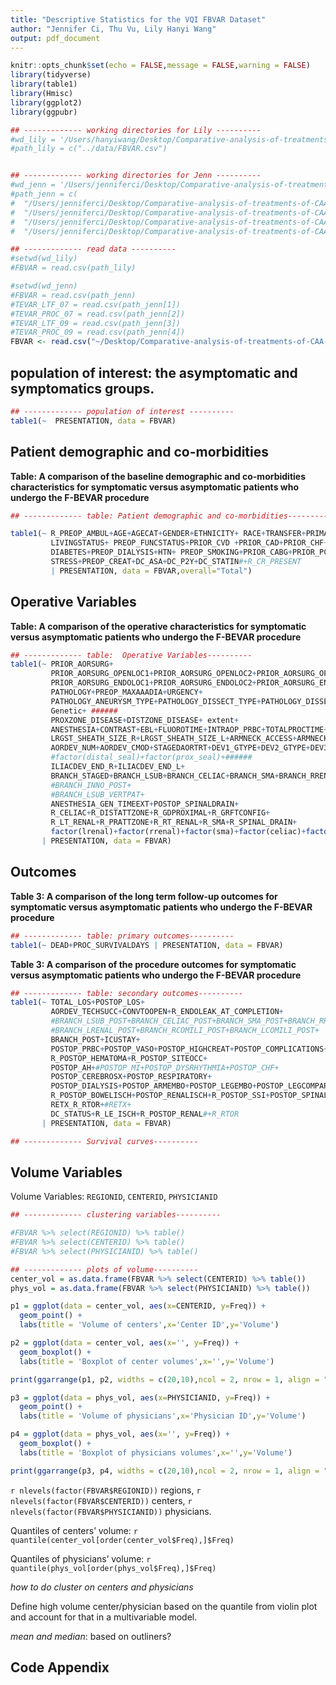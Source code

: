 ```yaml
---
title: "Descriptive Statistics for the VQI FBVAR Dataset"
author: "Jennifer Ci, Thu Vu, Lily Hanyi Wang"
output: pdf_document
---
```



```r
knitr::opts_chunk$set(echo = FALSE,message = FALSE,warning = FALSE)
library(tidyverse)
library(table1)
library(Hmisc)
library(ggplot2)
library(ggpubr)
```

```r
## ------------- working directories for Lily ----------
#wd_lily = '/Users/hanyiwang/Desktop/Comparative-analysis-of-treatments-of-CAA'
#path_lily = c("../data/FBVAR.csv")


## ------------- working directories for Jenn ----------
#wd_jenn = '/Users/jenniferci/Desktop/Comparative-analysis-of-treatments-of-CAA-main'
#path_jenn = c(
#  "/Users/jenniferci/Desktop/Comparative-analysis-of-treatments-of-CAA-main/TEVAR_International_20210712/TEVAR#_International_LTF_r12_2_14_20210701.csv",
#  "/Users/jenniferci/Desktop/Comparative-analysis-of-treatments-of-CAA-main/TEVAR_International_20210712/TEVAR#_International_PROC_r12_2_14_20210701.csv",
#  "/Users/jenniferci/Desktop/Comparative-analysis-of-treatments-of-CAA-main/TEVAR_International_20210901/TEVAR#_International_LTF_r12_2_14_20210901.csv",
#  "/Users/jenniferci/Desktop/Comparative-analysis-of-treatments-of-CAA-main/TEVAR_International_20210901/TEVAR#_International_PROC_r12_2_14_20210901.csv")

## ------------- read data ----------
#setwd(wd_lily)
#FBVAR = read.csv(path_lily)

#setwd(wd_jenn)
#FBVAR = read.csv(path_jenn)
#TEVAR_LTF_07 = read.csv(path_jenn[1])
#TEVAR_PROC_07 = read.csv(path_jenn[2])
#TEVAR_LTF_09 = read.csv(path_jenn[3])
#TEVAR_PROC_09 = read.csv(path_jenn[4])
FBVAR <- read.csv("~/Desktop/Comparative-analysis-of-treatments-of-CAA-main/FBVAR.csv")
```


## population of interest: the asymptomatic and symptomatics groups. 

```r
## ------------- population of interest ----------
table1(~  PRESENTATION, data = FBVAR)
```

## Patient demographic and co-morbidities

**Table: A comparison of the baseline demographic and co-morbidities characteristics for symptomatic versus asymptomatic patients who undergo the F-BEVAR procedure**

```r
## ------------- table: Patient demographic and co-morbidities----------

table1(~ R_PREOP_AMBUL+AGE+AGECAT+GENDER+ETHNICITY+ RACE+TRANSFER+PRIMARYINSURER+ 
         LIVINGSTATUS+ PREOP_FUNCSTATUS+PRIOR_CVD +PRIOR_CAD+PRIOR_CHF+COPD+
         DIABETES+PREOP_DIALYSIS+HTN+ PREOP_SMOKING+PRIOR_CABG+PRIOR_PCI+PRIOR_ANEURREP+
         STRESS+PREOP_CREAT+DC_ASA+DC_P2Y+DC_STATIN#+R_CR_PRESENT
         | PRESENTATION, data = FBVAR,overall="Total")
```


## Operative Variables

**Table: A comparison of the operative characteristics for symptomatic versus asymptomatic patients who undergo the F-BEVAR procedure**

```r
## ------------- table:  Operative Variables----------
table1(~ PRIOR_AORSURG+
         PRIOR_AORSURG_OPENLOC1+PRIOR_AORSURG_OPENLOC2+PRIOR_AORSURG_OPENLOC3+PRIOR_AORSURG_OPENLOC4+
         PRIOR_AORSURG_ENDOLOC1+PRIOR_AORSURG_ENDOLOC2+PRIOR_AORSURG_ENDOLOC3+PRIOR_AORSURG_ENDOLOC4+
         PATHOLOGY+PREOP_MAXAAADIA+URGENCY+
         PATHOLOGY_ANEURYSM_TYPE+PATHOLOGY_DISSECT_TYPE+PATHOLOGY_DISSECT_ONSET_DAYS+
         Genetic+ ######
         PROXZONE_DISEASE+DISTZONE_DISEASE+ extent+
         ANESTHESIA+CONTRAST+EBL+FLUOROTIME+INTRAOP_PRBC+TOTALPROCTIME+IVUSTEE+ACCESS_R+ACCESS_L+
         LRGST_SHEATH_SIZE_R+LRGST_SHEATH_SIZE_L+ARMNECK_ACCESS+ARMNECK_ACCESS_LOC+
         AORDEV_NUM+AORDEV_CMOD+STAGEDAORTRT+DEV1_GTYPE+DEV2_GTYPE+DEV3_GTYPE+
         #factor(distal_seal)+factor(prox_seal)+######
         ILIACDEV_END_R+ILIACDEV_END_L+
         BRANCH_STAGED+BRANCH_LSUB+BRANCH_CELIAC+BRANCH_SMA+BRANCH_RRENAL+BRANCH_LRENAL+
         #BRANCH_INNO_POST+
         #BRANCH_LSUB_VERTPAT+
         ANESTHESIA_GEN_TIMEEXT+POSTOP_SPINALDRAIN+
         R_CELIAC+R_DISTATTZONE+R_GDPROXIMAL+R_GRFTCONFIG+
         R_LT_RENAL+R_PRATTZONE+R_RT_RENAL+R_SMA+R_SPINAL_DRAIN+
         factor(lrenal)+factor(rrenal)+factor(sma)+factor(celiac)+factor(lsub) ######
       | PRESENTATION, data = FBVAR)

```


## Outcomes

**Table 3: A comparison of the long term follow-up outcomes for symptomatic versus asymptomatic patients who undergo the F-BEVAR procedure**

```r
## ------------- table: primary outcomes----------
table1(~ DEAD+PROC_SURVIVALDAYS | PRESENTATION, data = FBVAR)
```

**Table 3: A comparison of the procedure outcomes for symptomatic versus asymptomatic patients who undergo the F-BEVAR procedure**

```r
## ------------- table: secondary outcomes----------
table1(~ TOTAL_LOS+POSTOP_LOS+
         AORDEV_TECHSUCC+CONVTOOPEN+R_ENDOLEAK_AT_COMPLETION+
         #BRANCH_LSUB_POST+BRANCH_CELIAC_POST+BRANCH_SMA_POST+BRANCH_RRENAL_POST+
         #BRANCH_LRENAL_POST+BRANCH_RCOMILI_POST+BRANCH_LCOMILI_POST+
         BRANCH_POST+ICUSTAY+
         POSTOP_PRBC+POSTOP_VASO+POSTOP_HIGHCREAT+POSTOP_COMPLICATIONS+
         R_POSTOP_HEMATOMA+R_POSTOP_SITEOCC+
         POSTOP_AH+#POSTOP_MI+POSTOP_DYSRHYTHMIA+POSTOP_CHF+
         POSTOP_CEREBROSX+POSTOP_RESPIRATORY+
         POSTOP_DIALYSIS+POSTOP_ARMEMBO+POSTOP_LEGEMBO+POSTOP_LEGCOMPART+POSTOP_INTISCH+
         R_POSTOP_BOWELISCH+POSTOP_RENALISCH+R_POSTOP_SSI+POSTOP_SPINAL_ISCHEMIA+
         RETX_R_RTOR+#RETX+
         DC_STATUS+R_LE_ISCH+R_POSTOP_RENAL#+R_RTOR
       | PRESENTATION, data = FBVAR)

## ------------- Survival curves----------

```

## Volume Variables 

Volume Variables: `REGIONID`, `CENTERID`, `PHYSICIANID`

```r
## ------------- clustering variables----------

#FBVAR %>% select(REGIONID) %>% table() 
#FBVAR %>% select(CENTERID) %>% table() 
#FBVAR %>% select(PHYSICIANID) %>% table() 

## ------------- plots of volume----------
center_vol = as.data.frame(FBVAR %>% select(CENTERID) %>% table())
phys_vol = as.data.frame(FBVAR %>% select(PHYSICIANID) %>% table())

p1 = ggplot(data = center_vol, aes(x=CENTERID, y=Freq)) + 
  geom_point() +
  labs(title = 'Volume of centers',x='Center ID',y='Volume')

p2 = ggplot(data = center_vol, aes(x='', y=Freq)) + 
  geom_boxplot() +
  labs(title = 'Boxplot of center volumes',x='',y='Volume')

print(ggarrange(p1, p2, widths = c(20,10),ncol = 2, nrow = 1, align = "h"))

p3 = ggplot(data = phys_vol, aes(x=PHYSICIANID, y=Freq)) + 
  geom_point() +
  labs(title = 'Volume of physicians',x='Physician ID',y='Volume')

p4 = ggplot(data = phys_vol, aes(x='', y=Freq)) + 
  geom_boxplot() +
  labs(title = 'Boxplot of physicians volumes',x='',y='Volume')

print(ggarrange(p3, p4, widths = c(20,10),ncol = 2, nrow = 1, align = "h"))

```

`r nlevels(factor(FBVAR$REGIONID))` regions, `r nlevels(factor(FBVAR$CENTERID))` centers, `r nlevels(factor(FBVAR$PHYSICIANID))` physicians. 

Quantiles of centers' volume: `r quantile(center_vol[order(center_vol$Freq),]$Freq)`

Quantiles of physicians' volume: `r quantile(phys_vol[order(phys_vol$Freq),]$Freq)`

*how to do cluster on centers and physicians*

Define high volume center/physician based on the quantile from violin plot and account for that in a multivariable model.

*mean and median*: based on outliners?

\newpage
## Code Appendix

```r
```


